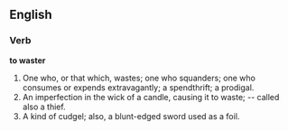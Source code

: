 ==English==

===Verb===

'''to waster'''

#One who, or that which, wastes; one who squanders; one who consumes or expends extravagantly; a spendthrift; a prodigal.
#An imperfection in the wick of a candle, causing it to waste; -- called also a thief.
#A kind of cudgel; also, a blunt-edged sword used as a foil.